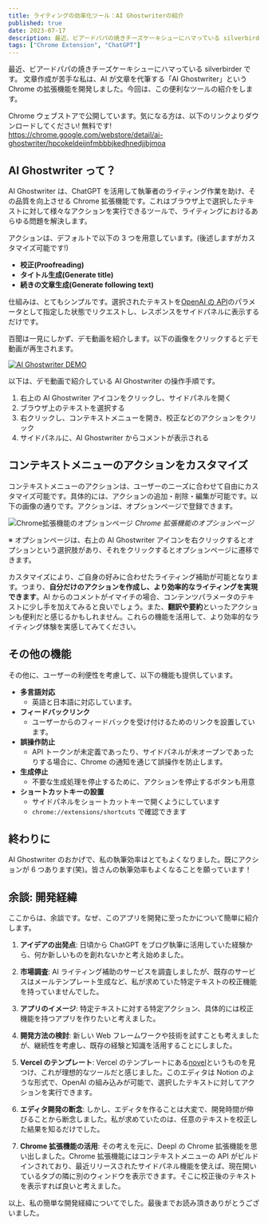 ```yaml
---
title: ライティングの効率化ツール：AI Ghostwriterの紹介
published: true
date: 2023-07-17
description: 最近、ビアードパパの焼きチーズケーキシューにハマっている silverbirder です。文章作成が苦手な私は、AI が文章を代筆する「AI Ghostwriter」という Chrome の拡張機能を開発しました。今回は、この便利なツールの紹介をします。
tags: ["Chrome Extension", "ChatGPT"]
---
```



最近、ビアードパパの焼きチーズケーキシューにハマっている silverbirder です。
文章作成が苦手な私は、AI が文章を代筆する「AI Ghostwriter」という Chrome の拡張機能を開発しました。今回は、この便利なツールの紹介をします。

Chrome ウェブストアで公開しています。気になる方は、以下のリンクよりダウンロードしてください! 無料です!
https://chrome.google.com/webstore/detail/ai-ghostwriter/hpcokeldeijnfmbbbjkedhnedjjbjmoa

## AI Ghostwriter って？

AI Ghostwriter は、ChatGPT を活用して執筆者のライティング作業を助け、その品質を向上させる Chrome 拡張機能です。これはブラウザ上で選択したテキストに対して様々なアクションを実行できるツールで、ライティングにおけるあらゆる問題を解決します。

アクションは、デフォルトで以下の 3 つを用意しています。(後述しますがカスタマイズ可能です!)

- **校正(Proofreading)**
- **タイトル生成(Generate title)**
- **続きの文章生成(Generate following text)**

仕組みは、とてもシンプルです。選択されたテキストを[OpenAI の API](https://platform.openai.com/docs/api-reference/chat/create)のパラメータとして指定した状態でリクエストし、レスポンスをサイドパネルに表示するだけです。

百聞は一見にしかず、デモ動画を紹介します。以下の画像をクリックするとデモ動画が再生されます。

[<Image
	src="https://res.cloudinary.com/silverbirder/video/upload/c_scale,w_640/v1689335147/silver-birder.github.io/blog/ai_ghost_writer_demo.gif"
	width={640}
	height={389}
	layout="constrained"
	alt="AI Ghostwriter DEMO"
/>](https://res.cloudinary.com/silverbirder/video/upload/c_scale,w_640/v1689335147/silver-birder.github.io/blog/ai_ghost_writer_demo.gif)

以下は、デモ動画で紹介している AI Ghostwriter の操作手順です。

1. 右上の AI Ghostwriter アイコンをクリックし、サイドパネルを開く
2. ブラウザ上のテキストを選択する
3. 右クリックし、コンテキストメニューを開き、校正などのアクションをクリック
4. サイドパネルに、AI Ghostwriter からコメントが表示される

## コンテキストメニューのアクションをカスタマイズ

コンテキストメニューのアクションは、ユーザーのニーズに合わせて自由にカスタマイズ可能です。具体的には、アクションの追加・削除・編集が可能です。以下の画像の通りです。アクションは、オプションページで登録できます。

<Image
  src="https://storage.googleapis.com/zenn-user-upload/088188b02d18-20230716.png"
  width={1300}
  height={1030}
  layout="constrained"
  alt="Chrome拡張機能のオプションページ"
/>
_Chrome 拡張機能のオプションページ_

※ オプションページは、右上の AI Ghostwriter アイコンを右クリックするとオプションという選択肢があり、それをクリックするとオプションページに遷移できます。

カスタマイズにより、ご自身の好みに合わせたライティング補助が可能となります。つまり、**自分だけのアクションを作成し、より効率的なライティングを実現できます**。AI からのコメントがイマイチの場合、コンテンツパラメータのテキストに少し手を加えてみると良いでしょう。また、**翻訳や要約**といったアクションも便利だと感じるかもしれません。これらの機能を活用して、より効率的なライティング体験を実感してみてください。

## その他の機能

その他に、ユーザーの利便性を考慮して、以下の機能も提供しています。

- **多言語対応**
  - 英語と日本語に対応しています。
- **フィードバックリンク**
  - ユーザーからのフィードバックを受け付けるためのリンクを設置しています。
- **誤操作防止**
  - API トークンが未定義であったり、サイドパネルが未オープンであったりする場合に、Chrome の通知を通じて誤操作を防止します。
- **生成停止**
  - 不要な生成処理を停止するために、アクションを停止するボタンも用意
- **ショートカットキーの設置**
  - サイドパネルをショートカットキーで開くようにしています
  - `chrome://extensions/shortcuts` で確認できます

## 終わりに

AI Ghostwriter のおかげで、私の執筆効率はとてもよくなりました。既にアクションが 6 つあります(笑)。皆さんの執筆効率もよくなることを願っています！

## 余談: 開発経緯

ここからは、余談です。なぜ、このアプリを開発に至ったかについて簡単に紹介します。

1. **アイデアの出発点**: 日頃から ChatGPT をブログ執筆に活用していた経験から、何か新しいものを創れないかと考え始めました。

2. **市場調査**: AI ライティング補助のサービスを調査しましたが、既存のサービスはメールテンプレート生成など、私が求めていた特定テキストの校正機能を持っていませんでした。

3. **アプリのイメージ**: 特定テキストに対する特定アクション、具体的には校正機能を持つアプリを作りたいと考えました。

4. **開発方法の検討**: 新しい Web フレームワークや技術を試すことも考えましたが、継続性を考慮し、既存の経験と知識を活用することにしました。

5. **Vercel のテンプレート**: Vercel のテンプレートにある[novel](https://vercel.com/templates/next.js/novel)というものを見つけ、これが理想的なツールだと感じました。このエディタは Notion のような形式で、OpenAI の組み込みが可能で、選択したテキストに対してアクションを実行できます。

6. **エディタ開発の断念**: しかし、エディタを作ることは大変で、開発時間が伸びることから断念しました。私が求めていたのは、任意のテキストを校正した結果を知るだけでした。

7. **Chrome 拡張機能の活用**: その考えを元に、Deepl の Chrome 拡張機能を思い出しました。Chrome 拡張機能にはコンテキストメニューの API がビルドインされており、最近リリースされたサイドパネル機能を使えば、現在開いているタブの隣に別のウィンドウを表示できます。そこに校正後のテキストを表示すれば良いと考えました。

以上、私の簡単な開発経緯についてでした。最後までお読み頂きありがとうございました。
